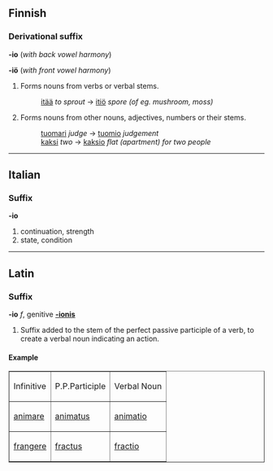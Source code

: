 ==Finnish==

===Derivational suffix===
'''-io''' (''with back vowel harmony'')

'''-iö''' (''with front vowel harmony'')

# Forms nouns from verbs or verbal stems.
#: [[itää]] ''to sprout'' -&gt; [[itiö]] ''spore (of eg. mushroom, moss)''
# Forms nouns from other nouns, adjectives, numbers or their stems.
#: [[tuomari]] ''judge'' -&gt; [[tuomio]] ''judgement''
#: [[kaksi]] ''two'' -&gt; [[kaksio]] ''flat (apartment) for two people''

----

==Italian==
===Suffix===
'''-io''' 

# continuation, strength
# state, condition

----

==Latin==

===Suffix===
'''-io''' ''f'', genitive '''[[-ionis]]'''

# Suffix added to the stem of the perfect passive participle of a verb, to create a verbal noun indicating an action.

====Example====
<table border="1" cellpadding="2">
<tr><td>Infinitive</td>
    <td>P.P.Participle</td>
    <td>Verbal Noun</td>
<tr><td>[[animare]]</td>
    <td>[[animatus]]</td>
    <td>[[animatio]]</td>
<tr><td>[[frangere]]</td>
    <td>[[fractus]]</td>
    <td>[[fractio]]</td>
</tr>
</table>